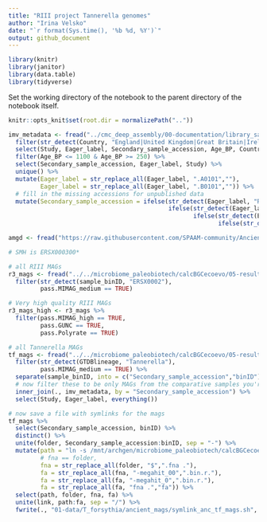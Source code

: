 ```yaml
---
title: "RIII project Tannerella genomes"
author: "Irina Velsko"
date: "`r format(Sys.time(), '%b %d, %Y')`"
output: github_document
---
```


```r
library(knitr)
library(janitor)
library(data.table)
library(tidyverse)
```

Set the working directory of the notebook to the parent directory of the 
notebook itself.  

```r
knitr::opts_knit$set(root.dir = normalizePath(".."))
```

```r
imv_metadata <- fread("../cmc_deep_assembly/00-documentation/library_sample_eager_metadata.tsv") %>%
  filter(str_detect(Country, "England|United Kingdom|Great Britain|Ireland|Netherlands|Germany")) %>%
  select(Study, Eager_label, Secondary_sample_accession, Age_BP, Country) %>%
  filter(Age_BP <= 1100 & Age_BP >= 250) %>%
  select(Secondary_sample_accession, Eager_label, Study) %>%
  unique() %>%
  mutate(Eager_label = str_replace_all(Eager_label, ".A0101",""),
         Eager_label = str_replace_all(Eager_label, ".B0101","")) %>%
  # fill in the missing accessions for unpublished data
  mutate(Secondary_sample_accession = ifelse(str_detect(Eager_label, "R3"),"ERSX0002001",
                                             ifelse(str_detect(Eager_label, "SMH005"),"ERSX0003001",
                                                    ifelse(str_detect(Eager_label, "SMH007"),"ERSX0003002",
                                                           ifelse(str_detect(Eager_label,"SMH008"),"ERSX0003003", Secondary_sample_accession)))))

amgd <- fread("https://raw.githubusercontent.com/SPAAM-community/AncientMetagenomeDir/master/ancientmetagenome-hostassociated/samples/ancientmetagenome-hostassociated_samples.tsv") 

# SMH is ERSX000300*

```


```r

# all RIII MAGs
r3_mags <- fread("../../microbiome_paleobiotech/calcBGCecoevo/05-results/ASMB_MAGS_metaWRAP_postfiltering.tsv") %>%
  filter(str_detect(sample_binID, "ERSX0002"),
         pass.MIMAG_medium == TRUE)

# Very high quality RIII MAGs
r3_mags_high <- r3_mags %>%
  filter(pass.MIMAG_high == TRUE,
         pass.GUNC == TRUE,
         pass.Polyrate == TRUE)

```

```r

# all Tannerella MAGs
tf_mags <- fread("../../microbiome_paleobiotech/calcBGCecoevo/05-results/ASMB_MAGS_metaWRAP_postfiltering.tsv") %>%
  filter(str_detect(GTDBlineage, "Tannerella"),
         pass.MIMAG_medium == TRUE) %>%
  separate(sample_binID, into = c("Secondary_sample_accession","binID"), sep = "-", extra = "merge") %>%
  # now filter these to be only MAGs from the comparative samples you're using
  inner_join(., imv_metadata, by = "Secondary_sample_accession") %>%
  select(Study, Eager_label, everything())

```


```r
# now save a file with symlinks for the mags
tf_mags %>%
  select(Secondary_sample_accession, binID) %>%
  distinct() %>%
  unite(folder, Secondary_sample_accession:binID, sep = "-") %>%
  mutate(path = "ln -s /mnt/archgen/microbiome_paleobiotech/calcBGCecoevo/04-analysis/mag_refinement",
         # fna == folder,
         fna = str_replace_all(folder, "$",".fna ."),
         fa = str_replace_all(fna, "-megahit_00",".bin.r."),
         fa = str_replace_all(fa, "-megahit_0",".bin.r."),
         fa = str_replace_all(fa, "fna .","fa")) %>%
  select(path, folder, fna, fa) %>%
  unite(link, path:fa, sep = "/") %>%
  fwrite(., "01-data/T_forsythia/ancient_mags/symlink_anc_tf_mags.sh", quote = F, col.names = F, sep = "\t")

```



















